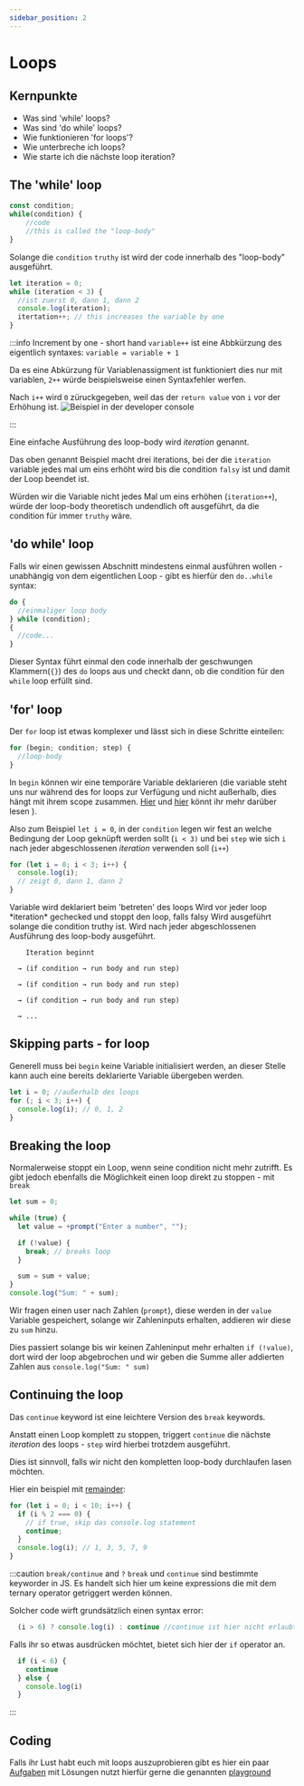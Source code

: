 ```yaml
---
sidebar_position: 2
---
```



# Loops

## Kernpunkte

- Was sind 'while' loops?
- Was sind 'do while' loops?
- Wie funktionieren 'for loops'?
- Wie unterbreche ich loops?
- Wie starte ich die nächste loop iteration?

## The 'while' loop

```js
const condition;
while(condition) {
    //code
    //this is called the "loop-body"
}
```

Solange die `condition` `truthy` ist wird der code innerhalb des "loop-body" ausgeführt.

```js
let iteration = 0;
while (iteration < 3) {
  //ist zuerst 0, dann 1, dann 2
  console.log(iteration);
  itertation++; // this increases the variable by one
}
```

:::info Increment by one - short hand
`variable++` ist eine Abbkürzung des eigentlich syntaxes: `variable = variable + 1`

Da es eine Abkürzung für Variablenassigment ist funktioniert dies nur mit variablen, `2++` würde beispielsweise einen Syntaxfehler werfen.

Nach `i++` wird `0` züruckgegeben, weil das der `return value` von `i` vor der Erhöhung ist.
![Beispiel in der developer console](../../static/screenshots/console-increment.png)

:::

Eine einfache Ausführung des loop-body wird _iteration_ genannt.

Das oben genannt Beispiel macht drei iterations, bei der die `iteration` variable jedes mal um eins
erhöht wird bis die condition `falsy` ist und damit der Loop beendet ist.

Würden wir die Variable nicht jedes Mal um eins erhöhen (`iteration++`), würde der loop-body
theoretisch undendlich oft ausgeführt, da die condition für immer `truthy` wäre.

## 'do while' loop

Falls wir einen gewissen Abschnitt mindestens einmal ausführen wollen - unabhängig von dem eigentlichen Loop - gibt es hierfür den `do..while` syntax:

```js
do {
  //einmaliger loop body
} while (condition);
{
  //code...
}
```

Dieser Syntax führt einmal den code innerhalb der geschwungen Klammern(`{}`) des `do` loops aus
und checkt dann, ob die condition für den `while` loop erfüllt sind.

## 'for' loop

Der `for` loop ist etwas komplexer und lässt sich in diese Schritte einteilen:

```js
for (begin; condition; step) {
  //loop-body
}
```

In `begin` können wir eine temporäre Variable deklarieren (die variable steht uns nur während des
for loops zur Verfügung und nicht außerhalb, dies hängt mit ihrem scope zusammen. [Hier](https://www.w3schools.com/js/js_scope.asp) und [hier](https://javascript.info/closure) könnt ihr mehr
darüber lesen ).

Also zum Beispiel `let i = 0`, in der `condition` legen wir fest an welche Bedingung der Loop
geknüpft werden sollt (`i < 3)` und bei `step` wie sich `i` nach jeder abgeschlossenen _iteration_ verwenden soll (`i++`)

```js
for (let i = 0; i < 3; i++) {
  console.log(i);
  // zeigt 0, dann 1, dann 2
}
```

<Tabs>
  <TabItem value="begin" label="begin" default>
    Variable wird deklariert beim 'betreten' des loops
  </TabItem>
  <TabItem value=" condition" label="condition" default>
    Wird vor jeder loop *iteration* gechecked und stoppt den loop, falls falsy
  </TabItem>
  <TabItem value="loop-body" label="loop-body" default>
    Wird ausgeführt solange die condition truthy ist.
  </TabItem>
  <TabItem value="step" label="step" default>
    Wird nach jeder abgeschlossenen Ausführung des loop-body ausgeführt.
  </TabItem>
  <TabItem value='ablauf' label='Visueller Ablauf' default>

        Iteration beginnt

      → (if condition → run body and run step)

      → (if condition → run body and run step)

      → (if condition → run body and run step)

      → ...

  </TabItem>
</Tabs>

## Skipping parts - for loop

Generell muss bei `begin` keine Variable initialisiert werden, an dieser Stelle kann
auch eine bereits deklarierte Variable übergeben werden.

```js
let i = 0; //außerhalb des loops
for (; i < 3; i++) {
  console.log(i); // 0, 1, 2
}
```

## Breaking the loop

Normalerweise stoppt ein Loop, wenn seine condition nicht mehr zutrifft.
Es gibt jedoch ebenfalls die Möglichkeit einen loop direkt zu stoppen - mit `break`

```js
let sum = 0;

while (true) {
  let value = +prompt("Enter a number", "");

  if (!value) {
    break; // breaks loop
  }

  sum = sum + value;
}
console.log("Sum: " + sum);
```

Wir fragen einen user nach Zahlen (`prompt`), diese werden in der `value` Variable gespeichert,
solange wir Zahleninputs erhalten, addieren wir diese zu `sum` hinzu.

Dies passiert solange bis wir keinen Zahleninput mehr erhalten `if (!value)`, dort wird
der loop abgebrochen und wir geben die Summe aller addierten Zahlen aus `console.log("Sum: " sum)`

## Continuing the loop

Das `continue` keyword ist eine leichtere Version des `break` keywords.

Anstatt einen Loop komplett zu stoppen, triggert `continue` die nächste _iteration_ des loops - `step`
wird hierbei trotzdem ausgeführt.

Dies ist sinnvoll, falls wir nicht den kompletten loop-body durchlaufen lasen möchten.

Hier ein beispiel mit [remainder](../part-one/operands#mathoperands):

```js
for (let i = 0; i < 10; i++) {
  if (i % 2 === 0) {
    // if true, skip das console.log statement
    continue;
  }
  console.log(i); // 1, 3, 5, 7, 9
}
```

:::caution `break/continue` and `?`
`break` und `continue` sind bestimmte keyworder in JS. Es handelt sich hier um keine expressions
die mit dem ternary operator getriggert werden können.

Solcher code wirft grundsätzlich einen syntax error:

```js
  (i > 6) ? console.log(i) : continue //continue ist hier nicht erlaubt
```

Falls ihr so etwas ausdrücken möchtet, bietet sich hier der `if` operator an.

```js
  if (i < 6) {
    continue
  } else {
    console.log(i)
  }
```

:::

## Coding

Falls ihr Lust habt euch mit loops auszuprobieren gibt es hier ein paar
[Aufgaben](https://javascript.info/while-for#tasks) mit Lösungen nutzt hierfür gerne
die genannten [playground](../intro#playgrounds)
